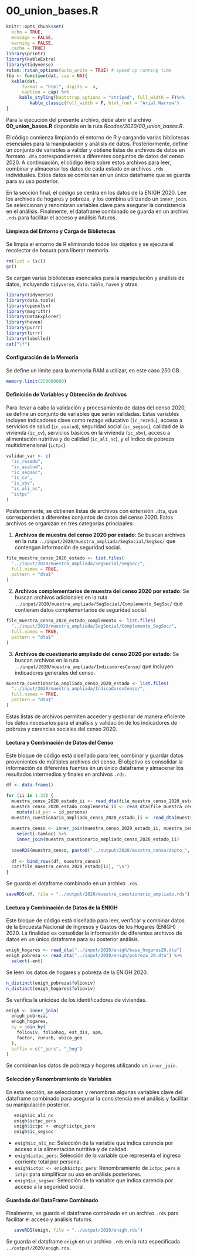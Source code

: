 # 00_union_bases.R {-}

```r
knitr::opts_chunk$set(
  echo = TRUE,
  message = FALSE,
  warning = FALSE,
  cache = TRUE)
library(printr)
library(kableExtra)
library(tidyverse)
rstan::rstan_options(auto_write = TRUE) # speed up running time 
tba <- function(dat, cap = NA){
  kable(dat,
      format = "html", digits =  4,
      caption = cap) %>% 
     kable_styling(bootstrap_options = "striped", full_width = F)%>%
         kable_classic(full_width = F, html_font = "Arial Narrow")
}
```

Para la ejecución del presente archivo, debe abrir el archivo **00_union_bases.R** disponible en la ruta *Rcodes/2020/00_union_bases.R*.

El código comienza limpiando el entorno de R y cargando varias bibliotecas esenciales para la manipulación y análisis de datos. Posteriormente, define un conjunto de variables a validar y obtiene listas de archivos de datos en formato `.dta` correspondientes a diferentes conjuntos de datos del censo 2020. A continuación, el código itera sobre estos archivos para leer, combinar y almacenar los datos de cada estado en archivos `.rds` individuales. Estos datos se combinan en un único dataframe que se guarda para su uso posterior.

En la sección final, el código se centra en los datos de la ENIGH 2020. Lee los archivos de hogares y pobreza, y los combina utilizando un `inner_join`. Se seleccionan y renombran variables clave para asegurar la consistencia en el análisis. Finalmente, el dataframe combinado se guarda en un archivo `.rds` para facilitar el acceso y análisis futuros.



#### Limpieza del Entorno y Carga de Bibliotecas {-}

Se limpia el entorno de R eliminando todos los objetos y se ejecuta el recolector de basura para liberar memoria.

```r
rm(list = ls())
gc()
```

Se cargan varias bibliotecas esenciales para la manipulación y análisis de datos, incluyendo `tidyverse`, `data.table`, `haven` y otras.

```r
library(tidyverse)
library(data.table)
library(openxlsx)
library(magrittr)
library(DataExplorer)
library(haven)
library(purrr)
library(furrr)
library(labelled)
cat("\f")
```


#### Configuración de la Memoria {-}
Se define un límite para la memoria RAM a utilizar, en este caso 250 GB.

```r
memory.limit(250000000)
```


#### Definición de Variables y Obtención de Archivos{-}

Para llevar a cabo la validación y procesamiento de datos del censo 2020, se define un conjunto de variables que serán validadas. Estas variables incluyen indicadores clave como rezago educativo (`ic_rezedu`), acceso a servicios de salud (`ic_asalud`), seguridad social (`ic_segsoc`), calidad de la vivienda (`ic_cv`), servicios básicos en la vivienda (`ic_sbv`), acceso a alimentación nutritiva y de calidad (`ic_ali_nc`), y el índice de pobreza multidimensional (`ictpc`).

```r
validar_var <- c(
  "ic_rezedu",
  "ic_asalud",
  "ic_segsoc",
  "ic_cv",
  "ic_sbv",
  "ic_ali_nc",
  "ictpc"
)
```

Posteriormente, se obtienen listas de archivos con extensión `.dta`, que corresponden a diferentes conjuntos de datos del censo 2020. Estos archivos se organizan en tres categorías principales:

1. **Archivos de muestra del censo 2020 por estado**: Se buscan archivos en la ruta `../input/2020/muestra_ampliada/SegSocial/SegSoc/` que contengan información de seguridad social.
  
```r
file_muestra_censo_2020_estado <- list.files(
  "../input/2020/muestra_ampliada/SegSocial/SegSoc/",
  full.names = TRUE,
  pattern = "dta$"
)
```

2. **Archivos complementarios de muestra del censo 2020 por estado**: Se buscan archivos adicionales en la ruta `../input/2020/muestra_ampliada/SegSocial/Complemento_SegSoc/` que contienen datos complementarios de seguridad social.

```r
file_muestra_censo_2020_estado_complemento <- list.files(
  "../input/2020/muestra_ampliada/SegSocial/Complemento_SegSoc/",
  full.names = TRUE,
  pattern = "dta$"
)
```

3. **Archivos de cuestionario ampliado del censo 2020 por estado**: Se buscan archivos en la ruta `../input/2020/muestra_ampliada/IndicadoresCenso/` que incluyen indicadores generales del censo.

```r
muestra_cuestionario_ampliado_censo_2020_estado <- list.files(
  "../input/2020/muestra_ampliada/IndicadoresCenso/",
  full.names = TRUE,
  pattern = "dta$"
)
```

Estas listas de archivos permiten acceder y gestionar de manera eficiente los datos necesarios para el análisis y validación de los indicadores de pobreza y carencias sociales del censo 2020.


#### Lectura y Combinación de Datos del Censo{-}

Este bloque de código está diseñado para leer, combinar y guardar datos provenientes de múltiples archivos del censo. El objetivo es consolidar la información de diferentes fuentes en un único dataframe y almacenar los resultados intermedios y finales en archivos `.rds`.


```r
df <- data.frame()

for (ii in 1:32) {
  muestra_censo_2020_estado_ii <- read_dta(file_muestra_censo_2020_estado[ii])
  muestra_censo_2020_estado_complemento_ii <- read_dta(file_muestra_censo_2020_estado_complemento[ii]) %>%
    mutate(id_per = id_persona)
  muestra_cuestionario_ampliado_censo_2020_estado_ii <- read_dta(muestra_cuestionario_ampliado_censo_2020_estado[ii])
  
  muestra_censo <- inner_join(muestra_censo_2020_estado_ii, muestra_censo_2020_estado_complemento_ii) %>%
    select(-tamloc) %>%
    inner_join(muestra_cuestionario_ampliado_censo_2020_estado_ii)
  
  saveRDS(muestra_censo, paste0("../output/2020/muestra_censo/depto_", ii, ".rds"))
  
  df <- bind_rows(df, muestra_censo)
  cat(file_muestra_censo_2020_estado[ii], "\n")
}
```

Se guarda el dataframe combinado en un archivo `.rds`.

```r
saveRDS(df, file = "../output/2020/muestra_cuestionario_ampliado.rds")
```


#### Lectura y Combinación de Datos de la ENIGH{-}

Este bloque de código está diseñado para leer, verificar y combinar datos de la Encuesta Nacional de Ingresos y Gastos de los Hogares (ENIGH) 2020. La finalidad es consolidar la información de diferentes archivos de datos en un único dataframe para su posterior análisis.

```r
enigh_hogares <- read_dta("../input/2020/enigh/base_hogares20.dta")
enigh_pobreza <- read_dta("../input/2020/enigh/pobreza_20.dta") %>% 
  select(-ent)
```
Se leen los datos de hogares y pobreza de la ENIGH 2020.

```r
n_distinct(enigh_pobreza$folioviv)
n_distinct(enigh_hogares$folioviv)
```
Se verifica la unicidad de los identificadores de viviendas.

```r
enigh <- inner_join(
  enigh_pobreza,
  enigh_hogares,
  by = join_by(
    folioviv, foliohog, est_dis, upm,
    factor, rururb, ubica_geo
  ), 
  suffix = c("_pers", "_hog")
)
```
Se combinan los datos de pobreza y hogares utilizando un `inner_join`.

#### Selección y Renombramiento de Variables {-}

En esta sección, se seleccionan y renombran algunas variables clave del dataframe combinado para asegurar la consistencia en el análisis y facilitar su manipulación posterior.


```r
   enigh$ic_ali_nc
   enigh$ictpc_pers
   enigh$ictpc <- enigh$ictpc_pers
   enigh$ic_segsoc
```
   - `enigh$ic_ali_nc`: Selección de la variable que indica carencia por acceso a la alimentación nutritiva y de calidad.
   - `enigh$ictpc_pers`: Selección de la variable que representa el ingreso corriente total por persona.
   - `enigh$ictpc <- enigh$ictpc_pers`: Renombramiento de `ictpc_pers` a `ictpc` para simplificar su uso en análisis posteriores.
   - `enigh$ic_segsoc`: Selección de la variable que indica carencia por acceso a la seguridad social.

#### Guardado del DataFrame Combinado {-}

Finalmente, se guarda el dataframe combinado en un archivo `.rds` para facilitar el acceso y análisis futuros.


```r
   saveRDS(enigh, file = "../output/2020/enigh.rds")
```
Se guarda el dataframe `enigh` en un archivo `.rds` en la ruta especificada `../output/2020/enigh.rds`.

